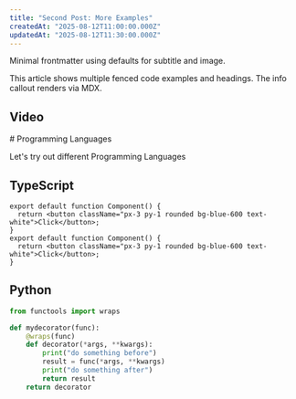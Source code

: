 ```yaml
---
title: "Second Post: More Examples"
createdAt: "2025-08-12T11:00:00.000Z"
updatedAt: "2025-08-12T11:30:00.000Z"
---
```


Minimal frontmatter using defaults for subtitle and image.

<Callout type="info" title="Heads up!">
This article shows multiple fenced code examples and headings. The info callout renders via MDX.
</Callout>

## Video

<YouTube id="dQw4w9WgXcQ" title="Example Video" poster="hqdefault" />
# Programming Languages

Let's try out different Programming Languages

## TypeScript

```tsx
export default function Component() {
  return <button className="px-3 py-1 rounded bg-blue-600 text-white">Click</button>;
}
export default function Component() {
  return <button className="px-3 py-1 rounded bg-blue-600 text-white">Click</button>;
}
```

## Python
```python
from functools import wraps

def mydecorator(func):
    @wraps(func)
    def decorator(*args, **kwargs):
        print("do something before")
        result = func(*args, **kwargs)
        print("do something after")
        return result
    return decorator
```